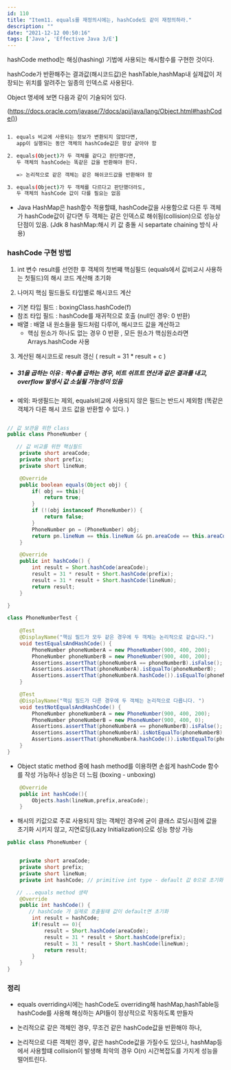 ```yaml
---
id: 110
title: "Item11. equals를 재정의시에는, hashCode도 같이 재정의하라."
description: ""
date: "2021-12-12 00:50:16"
tags: ['Java', 'Effective Java 3/E']
---
```

hashCode method는 해싱(hashing) 기법에 사용되는 해시함수를 구현한 것이다. 

hashCode가 반환해주는 결과값(해시코드값)은 hashTable,hashMap내 실제값이 저장되는 위치를 알려주는 일종의 인덱스로 사용된다.

Object 명세에 보면 다음과 같이 기술되어 있다. 


(https://docs.oracle.com/javase/7/docs/api/java/lang/Object.html#hashCode())

```bash

1. equals 비교에 사용되는 정보가 변환되지 않았다면, 
   app이 실행되는 동안 객체의 hashCode값은 항상 같아야 함

2. equals(Object)가 두 객체를 같다고 판단했다면, 
   두 객체의 hashCode는 똑같은 값을 반환해야 한다.

   => 논리적으로 같은 객체는 같은 해쉬코드값을 반환해야 함

3. equals(Object)가 두 객체를 다르다고 판단했더라도,
   두 객체의 hashCode 값이 다를 필요는 없음 

```

- Java HashMap은 hash함수 적용할떄, hashCode값을 사용함으로 다른 두 객체가 hashCode값이 같다면 두 객체는 같은 인덱스로 해쉬됨(collision)으로 성능상 단점이 있음. 
(Jdk 8 hashMap:해시 키 값 충돌 시 separtate chaining 방식 사용)



### hashCode 구현 방법 

1. int 변수 result를 선언한 후 객체의 첫번쨰 핵심필드 (equals에서 값비교시 사용하는 첫필드)의 해시 코드 계산해 초기화 

2. 나머지 핵심 필드들도 타입별로 해시코드 계산 

  -  기본 타입 필드 : boxingClass.hashCode(f)
  -  참조 타입 필드 : hashCode를 재귀적으로 호출 (null인 경우: 0 반환)
  -  배열 : 배열 내 원소들을 필드처럼 다루어, 해시코드 값을 계산하고 
      - 핵심 원소가 하나도 없는 경우 0 반환 , 모든 원소가 핵심원소라면 Arrays.hashCode 사용 

3. 계산된 해시코드로 result 갱신 ( result = 31 * result + c )


- ##### 31을 곱하는 이유 : 짝수를 곱하는 경우, 비트 쉬프트 연산과 같은 결과를 내고, overflow 발생시 값 소실될 가능성이 있음 


- 예외: 파생필드는 제외, equals비교에 사용되지 않은 필드는 반드시 제외함 (똑같은 객체가 다른 해시 코드 값을 반환할 수 있다. )



```java

// 값 보관을 위한 class
public class PhoneNumber {

   // 값 비교를 위한 핵심필드 
    private short areaCode;   
    private short prefix;
    private short lineNum;

    @Override
    public boolean equals(Object obj) {
        if( obj == this){
            return true;
        }
        if (!(obj instanceof PhoneNumber)) {
            return false;
        }
        PhoneNumber pn = (PhoneNumber) obj;
        return pn.lineNum == this.lineNum && pn.areaCode == this.areaCode && pn.prefix == this.prefix;
    }

    @Override
    public int hashCode() {
        int result = Short.hashCode(areaCode);
        result = 31 * result + Short.hashCode(prefix);
        result = 31 * result + Short.hashCode(lineNum);
        return result;
    }

}
```

```java
class PhoneNumberTest {
    
    @Test
    @DisplayName("핵심 필드가 모두 같은 경우에 두 객체는 논리적으로 같습니다.")
    void testEqualsAndHashCode() {
        PhoneNumber phoneNumberA = new PhoneNumber(900, 400, 200);
        PhoneNumber phoneNumberB = new PhoneNumber(900, 400, 200);
        Assertions.assertThat(phoneNumberA == phoneNumberB).isFalse();
        Assertions.assertThat(phoneNumberA).isEqualTo(phoneNumberB);
        Assertions.assertThat(phoneNumberA.hashCode()).isEqualTo(phoneNumberB.hashCode());
    }

    @Test
    @DisplayName("핵심 필드가 다른 경우에 두 객체는 논리적으로 다릅니다. ")
    void testNotEqualsAndHashCode() {
        PhoneNumber phoneNumberA = new PhoneNumber(900, 400, 200);
        PhoneNumber phoneNumberB = new PhoneNumber(900, 400, 0);
        Assertions.assertThat(phoneNumberA == phoneNumberB).isFalse();
        Assertions.assertThat(phoneNumberA).isNotEqualTo(phoneNumberB);
        Assertions.assertThat(phoneNumberA.hashCode()).isNotEqualTo(phoneNumberB.hashCode());
    }
}
```

- Object static method 중에 hash method를 이용하면 손쉽게 hashCode 함수를 작성 가능하나 성능은 더 느림 (boxing - unboxing)

```java
    @Override
    public int hashCode(){
        Objects.hash(lineNum,prefix,areaCode);
    }

```


- 해시의 키값으로 주로 사용되지 않는 객체인 경우에 굳이 클래스 로딩시점에 값을 초기화 시키지 않고, 지연로딩(Lazy Initialization)으로 성능 향상 가능 


```java
public class PhoneNumber {


    private short areaCode;
    private short prefix;
    private short lineNum;
    private int hashCode; // primitive int type - default 값 0으로 초기화

   // ...equals method 생략
    @Override
    public int hashCode() {
       // hashCode 가 실제로 호출될떄 값이 default면 초기화 
        int result = hashCode;
        if(result == 0){
            result = Short.hashCode(areaCode);
            result = 31 * result + Short.hashCode(prefix);
            result = 31 * result + Short.hashCode(lineNum);
            return result;
        }
    }
}

```

### 정리 

- equals overriding시에는 hashCode도 overriding해 hashMap,hashTable등 hashCode를 사용해 해싱하는 API들이 정상적으로 작동하도록 만들자
  
- 논리적으로 같은 객체인 경우, 무조건 같은 hashCode값을 반환해야 하나,
  
- 논리적으로 다른 객체인 경우, 같은 hashCode값을 가질수도 있으나, hashMap등에서 사용할떄 collision이 발생해 최악의 경우 O(n) 시간복잡도를 가지게 성능을 떨어트린다.